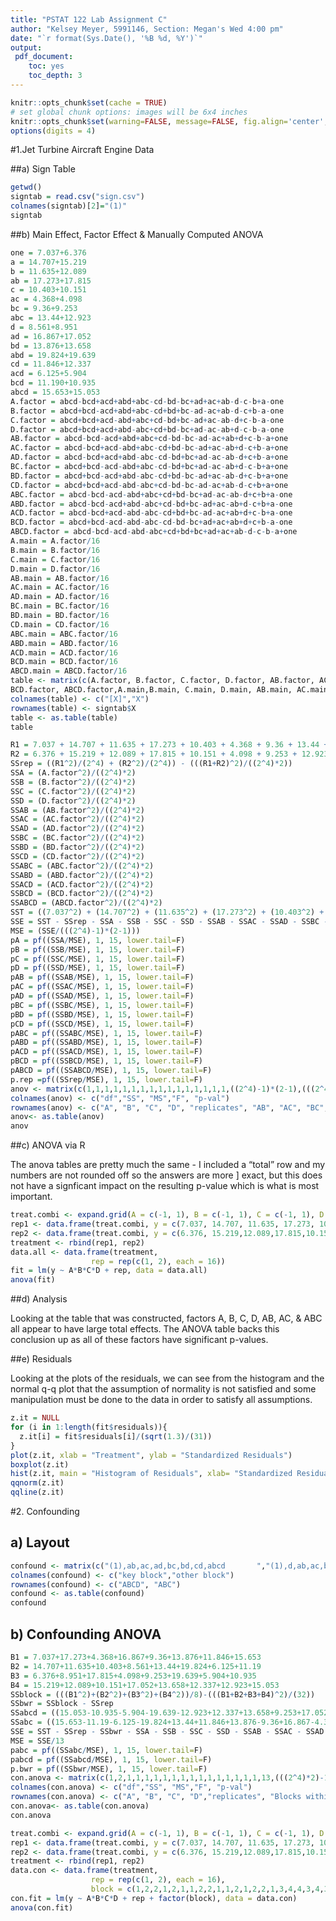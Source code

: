 ---
title: "PSTAT 122 Lab Assignment C"
author: "Kelsey Meyer, 5991146, Section: Megan's Wed 4:00 pm"
date: "`r format(Sys.Date(), '%B %d, %Y')`"
output: 
 pdf_document: 
    toc: yes
    toc_depth: 3
---

```{r setup, echo=FALSE}
knitr::opts_chunk$set(cache = TRUE)
# set global chunk options: images will be 6x4 inches
knitr::opts_chunk$set(warning=FALSE, message=FALSE, fig.align='center', fig.width=6, fig.height=4)
options(digits = 4)
```

\newpage


#1.Jet Turbine Aircraft Engine Data


##a) Sign Table

```{r}
getwd()
signtab = read.csv("sign.csv")
colnames(signtab)[2]="(1)"
signtab
```

##b) Main Effect, Factor Effect & Manually Computed ANOVA

```{r}
one = 7.037+6.376
a = 14.707+15.219
b = 11.635+12.089
ab = 17.273+17.815
c = 10.403+10.151
ac = 4.368+4.098
bc = 9.36+9.253
abc = 13.44+12.923
d = 8.561+8.951
ad = 16.867+17.052
bd = 13.876+13.658
abd = 19.824+19.639
cd = 11.846+12.337
acd = 6.125+5.904
bcd = 11.190+10.935
abcd = 15.653+15.053
A.factor = abcd-bcd+acd+abd+abc-cd-bd-bc+ad+ac+ab-d-c-b+a-one
B.factor = abcd+bcd-acd+abd+abc-cd+bd+bc-ad-ac+ab-d-c+b-a-one
C.factor = abcd+bcd+acd-abd+abc+cd-bd+bc-ad+ac-ab-d+c-b-a-one
D.factor = abcd+bcd+acd+abd-abc+cd+bd-bc+ad-ac-ab+d-c-b-a-one
AB.factor = abcd-bcd-acd+abd+abc+cd-bd-bc-ad-ac+ab+d+c-b-a+one
AC.factor = abcd-bcd+acd-abd+abc-cd+bd-bc-ad+ac-ab+d-c+b-a+one
AD.factor = abcd-bcd+acd+abd-abc-cd-bd+bc+ad-ac-ab-d+c+b-a+one
BC.factor = abcd+bcd-acd-abd+abc-cd-bd+bc+ad-ac-ab+d-c-b+a+one
BD.factor = abcd+bcd-acd+abd-abc-cd+bd-bc-ad+ac-ab-d+c-b+a+one
CD.factor = abcd+bcd+acd-abd-abc+cd-bd-bc-ad-ac+ab-d-c+b+a+one
ABC.factor = abcd-bcd-acd-abd+abc+cd+bd-bc+ad-ac-ab-d+c+b+a-one
ABD.factor = abcd-bcd-acd+abd-abc+cd-bd+bc-ad+ac-ab+d-c+b+a-one
ACD.factor = abcd-bcd+acd-abd-abc-cd+bd+bc-ad-ac+ab+d+c-b+a-one
BCD.factor = abcd+bcd-acd-abd-abc-cd-bd-bc+ad+ac+ab+d+c+b-a-one
ABCD.factor = abcd-bcd-acd-abd-abc+cd+bd+bc+ad+ac+ab-d-c-b-a+one
A.main = A.factor/16
B.main = B.factor/16
C.main = C.factor/16
D.main = D.factor/16
AB.main = AB.factor/16
AC.main = AC.factor/16
AD.main = AD.factor/16
BC.main = BC.factor/16
BD.main = BD.factor/16
CD.main = CD.factor/16
ABC.main = ABC.factor/16
ABD.main = ABD.factor/16
ACD.main = ACD.factor/16
BCD.main = BCD.factor/16
ABCD.main = ABCD.factor/16
table <- matrix(c(A.factor, B.factor, C.factor, D.factor, AB.factor, AC.factor, AD.factor, BC.factor, BD.factor, CD.factor, ABC.factor, ABD.factor, ACD.factor,
BCD.factor, ABCD.factor,A.main,B.main, C.main, D.main, AB.main, AC.main, AD.main, BC.main, BD.main, CD.main, ABC.main, ABD.main, ACD.main, BCD.main, ABCD.main),ncol=2)
colnames(table) <- c("[X]","X")
rownames(table) <- signtab$X
table <- as.table(table)
table
```

```{r}
R1 = 7.037 + 14.707 + 11.635 + 17.273 + 10.403 + 4.368 + 9.36 + 13.44 + 8.561 + 16.867 + 13.876 + 19.824 + 11.846 + 6.125 + 11.19 + 15.653
R2 = 6.376 + 15.219 + 12.089 + 17.815 + 10.151 + 4.098 + 9.253 + 12.923 + 8.951 + 17.052 + 13.658 + 19.639 + 12.337 + 5.904 + 10.935 + 15.053
SSrep = ((R1^2)/(2^4) + (R2^2)/(2^4)) - (((R1+R2)^2)/((2^4)*2))
SSA = (A.factor^2)/((2^4)*2)
SSB = (B.factor^2)/((2^4)*2)
SSC = (C.factor^2)/((2^4)*2)
SSD = (D.factor^2)/((2^4)*2)
SSAB = (AB.factor^2)/((2^4)*2)
SSAC = (AC.factor^2)/((2^4)*2)
SSAD = (AD.factor^2)/((2^4)*2)
SSBC = (BC.factor^2)/((2^4)*2)
SSBD = (BD.factor^2)/((2^4)*2)
SSCD = (CD.factor^2)/((2^4)*2)
SSABC = (ABC.factor^2)/((2^4)*2)
SSABD = (ABD.factor^2)/((2^4)*2)
SSACD = (ACD.factor^2)/((2^4)*2)
SSBCD = (BCD.factor^2)/((2^4)*2)
SSABCD = (ABCD.factor^2)/((2^4)*2)
SST = ((7.037^2) + (14.707^2) + (11.635^2) + (17.273^2) + (10.403^2) + (4.368^2) + (9.36^2) + (13.44^2) + (8.561^2) + (16.867^2) + (13.876^2) + (19.824^2) + (11.846^2) + (6.125^2) + (11.19^2) + (15.653^2) + (6.376^2) + (15.219^2) + (12.089^2) + (17.815^2) + (10.151^2) + (4.098^2) + (9.253^2) + (12.923^2) + (8.951^2) + (17.052^2) + (13.658^2) + (19.639^2) + (12.337^2) + (5.904^2) + (10.935^2) + (15.053^2)) - (((R1+R2)^2)/((2^4)*2))
SSE = SST - SSrep - SSA - SSB - SSC - SSD - SSAB - SSAC - SSAD - SSBC - SSBD - SSCD - SSABC - SSABD - SSACD - SSBCD - SSABCD
MSE = (SSE/(((2^4)-1)*(2-1)))
pA = pf((SSA/MSE), 1, 15, lower.tail=F)
pB = pf((SSB/MSE), 1, 15, lower.tail=F)
pC = pf((SSC/MSE), 1, 15, lower.tail=F)
pD = pf((SSD/MSE), 1, 15, lower.tail=F)
pAB = pf((SSAB/MSE), 1, 15, lower.tail=F)
pAC = pf((SSAC/MSE), 1, 15, lower.tail=F)
pAD = pf((SSAD/MSE), 1, 15, lower.tail=F)
pBC = pf((SSBC/MSE), 1, 15, lower.tail=F)
pBD = pf((SSBD/MSE), 1, 15, lower.tail=F)
pCD = pf((SSCD/MSE), 1, 15, lower.tail=F)
pABC = pf((SSABC/MSE), 1, 15, lower.tail=F)
pABD = pf((SSABD/MSE), 1, 15, lower.tail=F)
pACD = pf((SSACD/MSE), 1, 15, lower.tail=F)
pBCD = pf((SSBCD/MSE), 1, 15, lower.tail=F)
pABCD = pf((SSABCD/MSE), 1, 15, lower.tail=F)
p.rep =pf((SSrep/MSE), 1, 15, lower.tail=F)
anov <- matrix(c(1,1,1,1,1,1,1,1,1,1,1,1,1,1,1,1,((2^4)-1)*(2-1),(((2^4)*2)-1), SSA, SSB, SSC, SSD, SSrep, SSAB, SSAC, SSBC, SSAD, SSBD, SSCD, SSABC, SSABD, SSACD, SSBCD, SSABCD, SSE, SST, SSA, SSB, SSC, SSD, SSrep, SSAB, SSAC, SSBC, SSAD, SSBD, SSCD, SSABC, SSABD, SSACD, SSBCD, SSABCD, MSE,"-", SSA/MSE, SSB/MSE, SSC/MSE, SSD/MSE, SSrep/MSE, SSAB/MSE, SSAC/MSE, SSBC/MSE, SSAD/MSE, SSBD/MSE, SSCD/MSE, SSABC/MSE, SSABD/MSE, SSACD/MSE, SSBCD/MSE, SSABCD/MSE,"-","-", pA,pB,pC,pD,p.rep,pAB,pAC,pBC,pAD,pBD,pCD,pABC,pABD,pACD,pBCD,pABCD,"-","-"),ncol=5)
colnames(anov) <- c("df","SS", "MS","F", "p-val")
rownames(anov) <- c("A", "B", "C", "D", "replicates", "AB", "AC", "BC","AD", "BD", "CD", "ABC", "ABD", "ACD", "BCD", "ABCD", "error", "total")
anov<- as.table(anov)
anov
```

##c) ANOVA via R

The anova tables are pretty much the same - I included a "total" row and my numbers are not rounded off so the answers are more ]
exact, but this does not have a signficant impact on the resulting p-value which is what is most important.
  
```{r}
treat.combi <- expand.grid(A = c(-1, 1), B = c(-1, 1), C = c(-1, 1), D = c(-1,1))
rep1 <- data.frame(treat.combi, y = c(7.037, 14.707, 11.635, 17.273, 10.403, 4.368, 9.36, 13.44, 8.561, 16.867, 13.876,19.824,11.846,6.125,11.19,15.653))
rep2 <- data.frame(treat.combi, y = c(6.376, 15.219,12.089,17.815,10.151,4.098,9.253,12.923,8.951,17.052,13.658,19.639,12.337,5.904,10.935,15.053))
treatment <- rbind(rep1, rep2)
data.all <- data.frame(treatment,
                  rep = rep(c(1, 2), each = 16))
fit = lm(y ~ A*B*C*D + rep, data = data.all)
anova(fit)
```

##d) Analysis

Looking at the table that was constructed, factors A, B, C, D, AB, AC, & ABC all appear to have large total effects. The ANOVA table backs this conclusion up as all of these factors have significant p-values.

##e) Residuals

Looking at the plots of the residuals, we can see from the histogram and the normal q-q plot that the assumption of normality is not satisfied and some manipulation must be done to the data in order to satisfy all assumptions.

```{r}
z.it = NULL
for (i in 1:length(fit$residuals)){
  z.it[i] = fit$residuals[i]/(sqrt(1.3)/(31))
}
plot(z.it, xlab = "Treatment", ylab = "Standardized Residuals")
boxplot(z.it)
hist(z.it, main = "Histogram of Residuals", xlab= "Standardized Residuals")
qqnorm(z.it)
qqline(z.it)
```

#2. Confounding

## a) Layout

```{r}
confound <- matrix(c("(1),ab,ac,ad,bc,bd,cd,abcd       ","(1),d,ab,ac,bc,abd,acd,bcd        ","a,b,c,d,abc,abd,acd,bcd","a,b,c,ad,bd,cd,abc,abcd"),ncol=2,nrow =2)
colnames(confound) <- c("key block","other block")
rownames(confound) <- c("ABCD", "ABC")
confound <- as.table(confound)
confound
```

## b) Confounding ANOVA

```{r}
B1 = 7.037+17.273+4.368+16.867+9.36+13.876+11.846+15.653
B2 = 14.707+11.635+10.403+8.561+13.44+19.824+6.125+11.19
B3 = 6.376+8.951+17.815+4.098+9.253+19.639+5.904+10.935
B4 = 15.219+12.089+10.151+17.052+13.658+12.337+12.923+15.053
SSblock = (((B1^2)+(B2^2)+(B3^2)+(B4^2))/8)-(((B1+B2+B3+B4)^2)/(32))
SSbwr = SSblock - SSrep
SSabcd = ((15.053-10.935-5.904-19.639-12.923+12.337+13.658+9.253+17.052+4.098+17.815-8.951-10.151-12.089-15.219+6.376)^2)/(2^4)
SSabc = ((15.653-11.19-6.125-19.824+13.44+11.846+13.876-9.36+16.867-4.368-17.273-8.561+10.403+11.635+14.707-7.037)^2)/(2^4)
SSE = SST - SSrep - SSbwr - SSA - SSB - SSC - SSD - SSAB - SSAC - SSAD - SSBC - SSBD - SSCD - SSabc - SSABD - SSACD - SSBCD - SSabcd
MSE = SSE/13
pabc = pf((SSabc/MSE), 1, 15, lower.tail=F)
pabcd = pf((SSabcd/MSE), 1, 15, lower.tail=F)
p.bwr = pf((SSbwr/MSE), 1, 15, lower.tail=F)
con.anova <- matrix(c(1,2,1,1,1,1,1,1,1,1,1,1,1,1,1,1,1,13,(((2^4)*2)-1), SSA, SSB, SSC, SSD, SSrep, SSbwr, SSAB, SSAC, SSBC, SSAD, SSBD, SSCD, SSabc, SSABD, SSACD, SSBCD, SSabcd, SSE, SST, SSA, SSB, SSC, SSD, SSrep, SSbwr, SSAB, SSAC, SSBC, SSAD, SSBD, SSCD, SSabc, SSABD, SSACD, SSBCD, SSabcd, MSE,"-", SSA/MSE, SSB/MSE, SSC/MSE, SSD/MSE,SSrep/MSE, SSbwr/MSE, SSAB/MSE, SSAC/MSE, SSBC/MSE, SSAD/MSE, SSBD/MSE, SSCD/MSE, SSabc/MSE, SSABD/MSE, SSACD/MSE, SSBCD/MSE, SSABCD/MSE,"-","-", pA,  pB, pC, pD, p.rep, p.bwr, pAB, pAC, pBC, pAD, pBD, pCD, pabc, pABD, pACD, pBCD, pabcd, "-","-"),ncol=5)
colnames(con.anova) <- c("df","SS", "MS","F", "p-val")
rownames(con.anova) <- c("A", "B", "C", "D","replicates", "Blocks within Replicates", "AB", "AC", "BC","AD", "BD", "CD", "ABC", "ABD", "ACD", "BCD", "ABCD", "error", "total")
con.anova<- as.table(con.anova)
con.anova
```

```{r}
treat.combi <- expand.grid(A = c(-1, 1), B = c(-1, 1), C = c(-1, 1), D = c(-1,1))
rep1 <- data.frame(treat.combi, y = c(7.037, 14.707, 11.635, 17.273, 10.403, 4.368, 9.36, 13.44, 8.561, 16.867, 13.876,19.824,11.846,6.125,11.19,15.653))
rep2 <- data.frame(treat.combi, y = c(6.376, 15.219,12.089,17.815,10.151,4.098,9.253,12.923,8.951,17.052,13.658,19.639,12.337,5.904,10.935,15.053))
treatment <- rbind(rep1, rep2)
data.con <- data.frame(treatment,
                  rep = rep(c(1, 2), each = 16),
                  block = c(1,2,2,1,2,1,1,2,2,1,1,2,1,2,2,1,3,4,4,3,4,3,3,4,3,4,4,3,4,3,3,4))
con.fit = lm(y ~ A*B*C*D + rep + factor(block), data = data.con)
anova(con.fit)
```